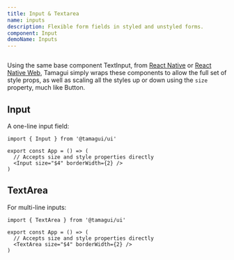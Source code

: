 ```yaml
---
title: Input & Textarea
name: inputs
description: Flexible form fields in styled and unstyled forms.
component: Input
demoName: Inputs
---
```


<InstallBanner name="@tamagui/input" />

<HeroContainer demoMultiple>
  <InputsDemo />
</HeroContainer>

```tsx hero template=Inputs

```

Using the same base component TextInput, from [React Native](https://reactnative.dev/docs/textinput) or [React Native Web](https://necolas.github.io/react-native-web/docs/text-input/), Tamagui simply wraps these components to allow the full set of style props, as well as scaling all the styles up or down using the `size` property, much like Button.

## Input

A one-line input field:

```tsx
import { Input } from '@tamagui/ui'

export const App = () => (
  // Accepts size and style properties directly
  <Input size="$4" borderWidth={2} />
)
```

## TextArea

For multi-line inputs:

```tsx
import { TextArea } from '@tamagui/ui'

export const App = () => (
  // Accepts size and style properties directly
  <TextArea size="$4" borderWidth={2} />
) 